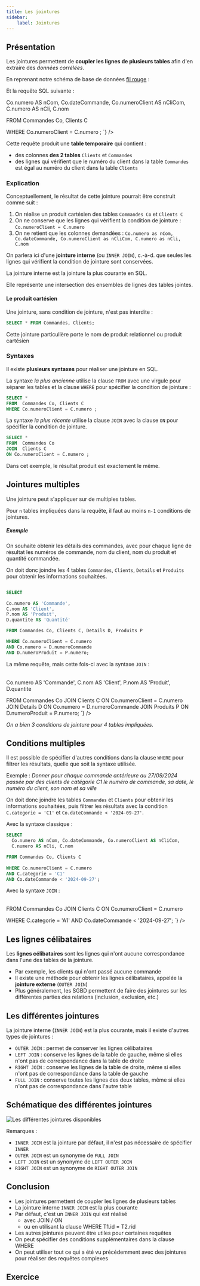 ```yaml
---
title: Les jointures
sidebar:
    label: Jointures
---
```



<Slide title="Les jointures">

## Présentation

Les jointures permettent de **coupler les lignes de plusieurs tables** afin d'en extraire des _données corrélées_.

En reprenant notre schéma de base de données [fil rouge](/bdd/03-sql-dml1/02-fil-rouge/) :


<TextDB />

Et la requête SQL suivante :

<div class="flex">
<Table
  sqliteDB="public/sample/ecommerce/ecommerce-fr-erd-v2.sqlite"
  title="Commandes"
  showSQL="true"
  query={`
SELECT 

  Co.numero AS nCom, Co.dateCommande, Co.numeroClient AS nCliCom, 
  C.numero AS nCli, C.nom

FROM  Commandes Co, Clients C

WHERE Co.numeroClient = C.numero ;
`}
/>
</div>

Cette requête produit une **table temporaire** qui contient : 
* des colonnes **des 2 tables** `Clients` et `Commandes`
* des lignes qui vérifient que le numéro du client dans la table `Commandes` est égal au numéro du client dans la table `Clients`

</Slide>
<Slide>

### Explication

Conceptuellement, le résultat de cette jointure pourrait être construit comme suit :

  1. On réalise un produit cartésien des tables `Commandes Co` et `Clients C`
  2. On ne conserve que les lignes qui vérifient la condition de jointure :  `Co.numeroClient = C.numero`
  3. On ne retient que les colonnes demandées : `Co.numero as nCom, Co.dateCommande, Co.numeroClient as nCliCom, C.numero as nCli, C.nom`

On parlera ici d'une **jointure interne** (ou `INNER JOIN`), c.-à-d. que seules les lignes qui vérifient la condition de jointure sont conservées.

La jointure interne est la jointure la plus courante en SQL. 

Elle représente une intersection des ensembles de lignes des tables jointes.

</Slide>
<Slide>

#### Le produit cartésien

Une jointure, sans condition de jointure, n'est pas interdite :

```sql
SELECT * FROM Commandes, Clients;
```

Cette jointure particulière porte le nom de produit relationnel ou produit cartésien

</Slide>
<Slide>

### Syntaxes

Il existe **plusieurs syntaxes** pour réaliser une jointure en SQL.

La syntaxe _la plus ancienne_ utilise la clause `FROM` avec une virgule pour séparer les tables et la clause `WHERE` pour spécifier la condition de jointure :

```sql
SELECT *
FROM  Commandes Co, Clients C
WHERE Co.numeroClient = C.numero ;
```

La syntaxe _la plus récente_ utilise la clause `JOIN` avec la clause `ON` pour spécifier la condition de jointure.

```sql
SELECT *
FROM  Commandes Co
JOIN  Clients C
ON Co.numeroClient = C.numero ;
```

Dans cet exemple, le résultat produit est exactement le même.

</Slide>
<Slide title="Les jointures">

## Jointures multiples

Une jointure peut s'appliquer sur de multiples tables.

Pour `n` tables impliquées dans la requête, il faut au moins `n-1` conditions de jointures.

##### Exemple

On souhaite obtenir les détails des commandes, avec pour chaque ligne de résultat les numéros de commande, nom du client, nom du produit et quantité commandée.

On doit donc joindre les 4 tables `Commandes`, `Clients`, `Details` et `Produits` pour obtenir les informations souhaitées.

```sql

SELECT 

Co.numero AS 'Commande',
C.nom AS 'Client',
P.nom AS 'Produit',
D.quantite AS 'Quantité'

FROM Commandes Co, Clients C, Details D, Produits P

WHERE Co.numeroClient = C.numero
AND Co.numero = D.numeroCommande
AND D.numeroProduit = P.numero;
```

</Slide>
<Slide title="Jointures multiples">

La même requête, mais cette fois-ci avec la syntaxe `JOIN` :

<div class="flex">
<Table
  sqliteDB="public/sample/ecommerce/ecommerce-fr-erd-v2.sqlite"
  title="Détails"
  showSQL="true"
  query={`
SELECT 

Co.numero AS 'Commande',
C.nom AS 'Client',
P.nom AS 'Produit',
D.quantite

FROM Commandes Co
JOIN Clients C ON Co.numeroClient = C.numero
JOIN Details D ON Co.numero = D.numeroCommande
JOIN Produits P ON D.numeroProduit = P.numero;
`}
/>
</div>

_On a bien 3 conditions de jointure pour 4 tables impliquées._

</Slide>
<Slide>

## Conditions multiples

Il est possible de spécifier d'autres conditions dans la clause `WHERE` pour filtrer les résultats, quelle que soit la syntaxe utilisée.

Exemple : _Donner pour chaque commande antérieure au 27/09/2024 passée par des clients de catégorie C1 le numéro de commande, sa date, le numéro du client, son nom et sa ville_

On doit donc joindre les tables `Commandes` et `Clients` pour obtenir les informations souhaitées, puis filtrer les résultats avec la condition `C.categorie = 'C1'` et `Co.dateCommande < '2024-09-27'`.


</Slide>
<Slide>

Avec la syntaxe classique :

```sql
SELECT 
  Co.numero AS nCom, Co.dateCommande, Co.numeroClient AS nCliCom, 
  C.numero AS nCli, C.nom

FROM Commandes Co, Clients C
    
WHERE Co.numeroClient = C.numero
AND C.categorie = 'C1'
AND Co.dateCommande < '2024-09-27';
```

</Slide>
<Slide>

Avec la syntaxe `JOIN` :

<div class="flex">
<Table
  sqliteDB="public/sample/ecommerce/ecommerce-fr-erd-v2.sqlite"
  title="Détails"
  showSQL="true"
  query={`
SELECT 
  Co.numero AS nCom, Co.dateCommande, Co.numeroClient AS nCliCom, 
  C.numero AS nCli, C.nom

FROM Commandes Co
JOIN Clients C ON Co.numeroClient = C.numero
    
WHERE C.categorie = 'A1'
AND Co.dateCommande < '2024-09-27';
`}
/>
</div>

</Slide>
<Slide>

## Les lignes célibataires

Les **lignes célibataires** sont les lignes qui n'ont aucune correspondance dans l'une des tables de la jointure.

* Par exemple, les clients qui n'ont passé aucune commande
* Il existe une méthode pour obtenir les lignes célibataires, appelée la **jointure externe** (`OUTER JOIN`)
* Plus généralement, les SGBD permettent de faire des jointures sur les différentes parties des relations (inclusion, exclusion, etc.)

</Slide>
<Slide>

## Les différentes jointures

La jointure interne (`INNER JOIN`) est la plus courante, mais il existe d'autres types de jointures :

* `OUTER JOIN` : permet de conserver les lignes célibataires
* `LEFT JOIN` : conserve les lignes de la table de gauche, même si elles n'ont pas de correspondance dans la table de droite
* `RIGHT JOIN` : conserve les lignes de la table de droite, même si elles n'ont pas de correspondance dans la table de gauche
* `FULL JOIN` : conserve toutes les lignes des deux tables, même si elles n'ont pas de correspondance dans l'autre table

</Slide>
<Slide>

## Schématique des différentes jointures

![Les différentes jointures disponibles](01-jointures-01-differentes-jointures.jpg)

Remarques : 

* `INNER JOIN` est la jointure par défaut, il n'est pas nécessaire de spécifier `INNER`
* `OUTER JOIN` est un synonyme de `FULL JOIN`
* `LEFT JOIN` est un synonyme de `LEFT OUTER JOIN`
* `RIGHT JOIN` est un synonyme de `RIGHT OUTER JOIN`

</Slide>
<Slide>

## Conclusion

* Les jointures permettent de coupler les lignes de plusieurs tables
* La jointure interne `INNER JOIN` est la plus courante
* Par défaut, c'est un `INNER JOIN` qui est réalisé
  * avec JOIN / ON
  * ou en utilisant la clause WHERE T1.id = T2.rid
* Les autres jointures peuvent être utiles pour certaines requêtes
* On peut spécifier des conditions supplémentaires dans la clause WHERE
* On peut utiliser tout ce qui a été vu précédemment avec des jointures pour réaliser des requêtes complexes

</Slide>
<Slide>

## Exercice


<Exercice1 />

</Slide>
